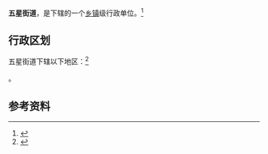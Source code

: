 {{Trivia|time=2018-04-17T05:27:31+00:00}}
{{中国乡级行政区|32/04/04/001/000}}

'''五星街道'''，是{{PRC admin/fullname|32/04/04/001/000|3}}下辖的一个[[乡镇|乡镇]]级行政单位。<ref>{{PRC admin/ref sgc|{{PRC admin/parent|32/04/04/001/000}}}}</ref>

== 行政区划 ==

五星街道下辖以下地区：<ref>{{PRC admin/ref sgc|32/04/04/001/000}}</ref>

{{PRC admin/children|32/04/04/001/000}}。

== 参考资料 ==

{{reflist}}

{{行政区划小作品}}
{{PRC admin/navcat|32/04/04/001/000}}